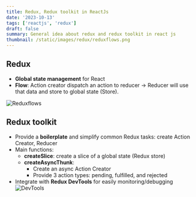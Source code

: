 ```yaml
---
title: Redux, Redux toolkit in ReactJs
date: '2023-10-13'
tags: ['reactjs', 'redux']
draft: false
summary: General idea about redux and redux toolkit in react js
thumbnail: /static/images/redux/reduxflows.png
---
```



## Redux 
- **Global state management** for React 
- **Flow**: Action creator dispatch an action to reducer -> Reducer will use that data and store to global state (Store).

![Reduxflows](/static/images/redux/reduxflows.png)

## Redux toolkit
- Provide a **boilerplate** and simplify common Redux tasks: create Action Creator, Reducer
- Main functions:
    - **createSlice**: create a slice of a global state (Redux store)
    - **createAsyncThunk**:
        - Create an async Action Creator
        - Provide 3 action types: pending, fulfilled, and rejected
- Integrate with **Redux DevTools** for easily monitoring/debugging
![DevTools](/static/images/redux/devtools.png)